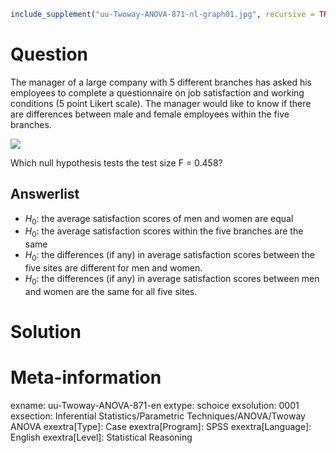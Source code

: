 ```r
include_supplement("uu-Twoway-ANOVA-871-nl-graph01.jpg", recursive = TRUE)
```
Question
========
The manager of a large company with 5 different branches has asked his employees to complete a questionnaire on job satisfaction and working conditions (5 point Likert scale). The manager would like to know if there are differences between male and female employees within the five branches.

![](uu-Twoway-ANOVA-871-nl-graph01.jpg)

Which null hypothesis tests the test size F = 0.458?

Answerlist
----------
* $H_{0}$: the average satisfaction scores of men and women are equal
* $H_{0}$: the average satisfaction scores within the five branches are the same
* $H_{0}$: the differences (if any) in average satisfaction scores between the five sites are different for men and women.
* $H_{0}$: the differences (if any) in average satisfaction scores between men and women are the same for all five sites.


Solution
========

Meta-information
================
exname: uu-Twoway-ANOVA-871-en
extype: schoice
exsolution: 0001
exsection: Inferential Statistics/Parametric Techniques/ANOVA/Twoway ANOVA
exextra[Type]: Case
exextra[Program]: SPSS
exextra[Language]: English
exextra[Level]: Statistical Reasoning